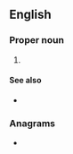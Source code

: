 ==English==

===Proper noun===
{{en-proper noun}}

# {{lb|en|US|legal}} {{initialism of|en|[[intermodal|Intermodal]] [[surface|Surface]] [[transportation|Transportation]] [[efficiency|Efficiency]] [[act|Act]]}}

====See also====
* {{pedialite}}

===Anagrams===
* {{anagrams|en|a=aeist|Saite}}